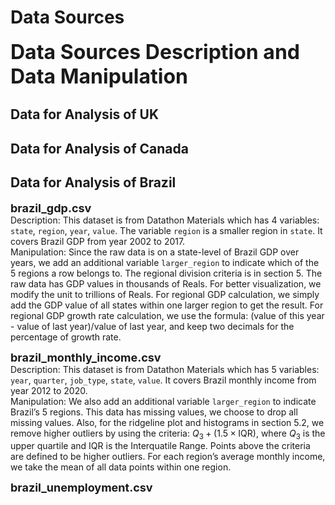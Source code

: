 # Data Sources    
<font size="6"><b> Data Sources Description and Data Manipulation </b></font>    

## Data for Analysis of UK     

## Data for Analysis of Canada      

## Data for Analysis of Brazil    

<font size="4"><b> brazil_gdp.csv </b></font>     
Description: This dataset is from Datathon Materials which has 4 variables: `state`, `region`, `year`, `value`. The variable `region` is a smaller region in `state`. It covers Brazil GDP from year 2002 to 2017.   
Manipulation: Since the raw data is on a state-level of Brazil GDP over years, we add an additional variable `larger_region` to indicate which of the 5 regions a row belongs to. The regional division criteria is in section 5. The raw data has GDP values in thousands of Reals. For better visualization, we modify the unit to trillions of Reals. For regional GDP calculation, we simply add the GDP value of all states within one larger region to get the result. For regional GDP growth rate calculation, we use the formula: (value of this year - value of last year)/value of last year, and keep two decimals for the percentage of growth rate.       
    
    
<font size="4"><b> brazil_monthly_income.csv </b></font>   
Description: This dataset is from Datathon Materials which has 5 variables: `year`, `quarter`, `job_type`, `state`, `value`. It covers Brazil monthly income from year 2012 to 2020.   
Manipulation: We also add an additional variable `larger_region` to indicate Brazil's 5 regions. This data has missing values, we choose to drop all missing values. Also, for the ridgeline plot and histograms in section 5.2, we remove higher outliers by using the criteria: $Q_3 + (1.5\times \text{IQR})$, where $Q_3$ is the upper quartile and IQR is the Interquatile Range. Points above the criteria are defined to be higher outliers. For each region's average monthly income, we take the mean of all data points within one region.     


<font size="4"><b> brazil_unemployment.csv </b></font>  